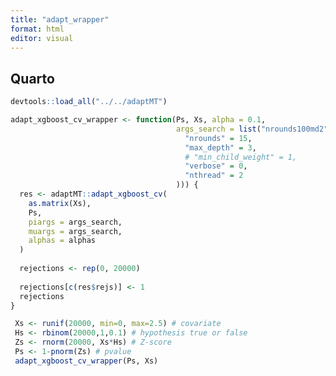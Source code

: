 ```yaml
---
title: "adapt_wrapper"
format: html
editor: visual
---
```


## Quarto

```r
devtools::load_all("../../adaptMT")
```

```r
adapt_xgboost_cv_wrapper <- function(Ps, Xs, alpha = 0.1,
                                     args_search = list("nrounds100md2" = list(
                                       "nrounds" = 15,
                                       "max_depth" = 3,
                                       # "min_child_weight" = 1,
                                       "verbose" = 0,
                                       "nthread" = 2
                                     ))) {
  res <- adaptMT::adapt_xgboost_cv(
    as.matrix(Xs),
    Ps,
    piargs = args_search,
    muargs = args_search,
    alphas = alphas
  )
  
  rejections <- rep(0, 20000)
  
  rejections[c(res$rejs)] <- 1
  rejections
}

```

```r
 Xs <- runif(20000, min=0, max=2.5) # covariate
 Hs <- rbinom(20000,1,0.1) # hypothesis true or false
 Zs <- rnorm(20000, Xs*Hs) # Z-score
 Ps <- 1-pnorm(Zs) # pvalue
 adapt_xgboost_cv_wrapper(Ps, Xs)
```
